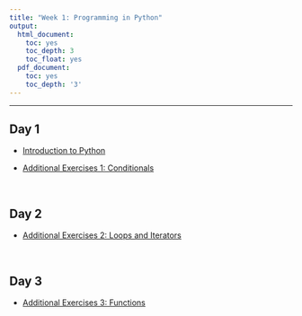 ```yaml
---
title: "Week 1: Programming in Python"
output:
  html_document:
    toc: yes
    toc_depth: 3
    toc_float: yes
  pdf_document:
    toc: yes
    toc_depth: '3'
---
```


---

## Day 1 

* [Introduction to Python](https://github.com/jlgrons/CELEHS-DSinA/blob/main/Week_1_Materials/python_intro.ipynb)

* [Additional Exercises 1: Conditionals](https://github.com/jlgrons/CELEHS-DSinA/blob/main/Week_1_Materials/additional_exercises_1_conditionals.ipynb)

<br>

## Day 2

* [Additional Exercises 2: Loops and Iterators](https://github.com/jlgrons/CELEHS-DSinA/blob/main/Week_1_Materials/additional_exercises_2_loops_and_iterators.ipynb)

<br>

## Day 3

* [Additional Exercises 3: Functions](https://github.com/jlgrons/CELEHS-DSinA/blob/main/Week_1_Materials/additional_exercises_3_functions.ipynb)

<br>


